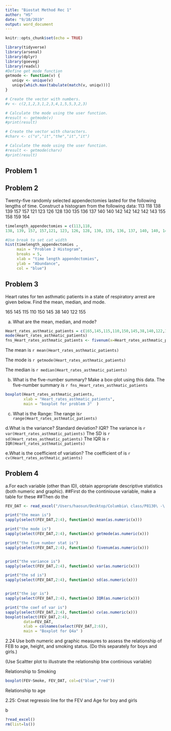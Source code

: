 ```yaml
---
title: "Biostat Method Rec 1"
author: "HS"
date: "9/10/2019"
output: word_document
---
```

```r
knitr::opts_chunk$set(echo = TRUE)
```


```r
library(tidyverse)
library(arsenal)
library(dplyr)
library(goeveg)
library(readxl)
#Define get mode function 
getmode <- function(v) {
   uniqv <- unique(v)
   uniqv[which.max(tabulate(match(v, uniqv)))]
}

# Create the vector with numbers.
#v <- c(2,1,2,3,1,2,3,4,1,5,5,3,2,3)

# Calculate the mode using the user function.
#result <- getmode(v)
#print(result)

# Create the vector with characters.
#charv <- c("o","it","the","it","it")

# Calculate the mode using the user function.
#result <- getmode(charv)
#print(result)


```
## Problem 1


## Problem 2
Twenty-five randomly selected appendectomies lasted for the following lengths of time. Construct a histogram from the following data:
113 118
138 139 157 157
121 123 126 128 130 135 136 137 140 140 142 142 142 142 143 155 158 159 164

```r
timelength_appendectomies = c(113,118,
138, 139, 157, 157,121, 123, 126, 128, 130, 135, 136, 137, 140, 140, 142, 142, 142, 142, 143, 155, 158, 159, 164)

#Use break to set cat width
hist(timelength_appendectomies , 
     main = "Problem 2 Histogram",
     breaks = 5,
     xlab = "time length appendectomies",
     ylab = "Abundance", 
     col = "blue")

```

## Problem 3

Heart rates for ten asthmatic patients in a state of respiratory arrest are given below. Find the mean, median, and mode.

165 145 115 110 150 145 38 140 122 155

  a. What are the mean, median, and mode?

```r
Heart_rates_asthmatic_patients = c(165,145,115,110,150,145,38,140,122,155)
mode(Heart_rates_asthmatic_patients)
fns_Heart_rates_asthmatic_patients <- fivenum(x=Heart_rates_asthmatic_patients)
```
The mean is `r mean(Heart_rates_asthmatic_patients) `

The mode is `r getmode(Heart_rates_asthmatic_patients) `

The median is `r median(Heart_rates_asthmatic_patients) `

  b. What is the five-number summary? Make a box-plot using this data. 
The five-number summary is `r fns_Heart_rates_asthmatic_patients `
```r
boxplot(Heart_rates_asthmatic_patients, 
        xlab = "Heart_rates_asthmatic_patients", 
        main = "boxplot for problem 3"  )
```

  c. What is the Range:
The range is`r range(Heart_rates_asthmatic_patients)`

  d.What is the variance? Standard deviation? IQR? 
The variance is `r var(Heart_rates_asthmatic_patients)`
The SD is `r sd(Heart_rates_asthmatic_patients)`
The IQR is  `r IQR(Heart_rates_asthmatic_patients)`

  e.What is the coefficient of variation? 
The coefficient of is `r cv(Heart_rates_asthmatic_patients)`



## Problem 4
 a.For each variable (other than ID), obtain appropriate descriptive statistics (both numeric and graphic). 
##First do the continiouse variable, make a table for these
##Then do the 
```r
FEV_DAT <- read_excel("/Users/haosun/Desktop/Columbia\ class/P8130\ -\ BIOSTATISTICAL\ METHODS\ I/Recitation/Rec1/FEV.DAT.xls")

print("the mean is")
sapply(select(FEV_DAT,2:4), function(x) mean(as.numeric(x))) 

print("the mode is")
sapply(select(FEV_DAT,2:4), function(x) getmode(as.numeric(x))) 

print("the five number stat is")
sapply(select(FEV_DAT,2:4), function(x) fivenum(as.numeric(x))) 


print("the variance is")
sapply(select(FEV_DAT,2:4), function(x) var(as.numeric(x))) 

print("the sd is")
sapply(select(FEV_DAT,2:4), function(x) sd(as.numeric(x))) 


print("the iqr is")
sapply(select(FEV_DAT,2:4), function(x) IQR(as.numeric(x))) 

print("the coef of var is")
sapply(select(FEV_DAT,2:4), function(x) cv(as.numeric(x))) 
boxplot(select(FEV_DAT,2:4), 
        data=FEV_DAT, 
        xlab = colnames(select(FEV_DAT,2:6)), 
        main = "Boxplot for Q4a" )
```
 
 2.24 Use both numeric and graphic measures to assess the relationship of FEB to age, height, and smoking status. (Do this separately for boys and girls.) 

(Use Scaltter plot to illustrate the relationship btw continious variable)


Relationship to Smoking

```r
boxplot(FEV~Smoke, FEV_DAT, col=c("blue","red"))
```

Relationship to age




2.25:
Creat regressio line for the FEV and Age for boy and girls

b


```r
?read_excel()
rm(list=ls())

```










